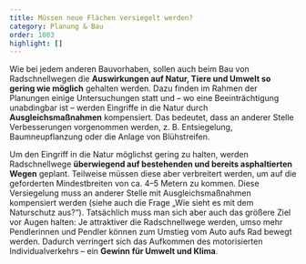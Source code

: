 ```yaml
---
title: Müssen neue Flächen versiegelt werden?
category: Planung & Bau
order: 1003
highlight: []
---
```

Wie bei jedem anderen Bauvorhaben, sollen auch beim Bau von Radschnellwegen die **Auswirkungen auf Natur, Tiere und Umwelt so gering wie möglich** gehalten werden. Dazu finden im Rahmen der Planungen einige Untersuchungen statt und – wo eine Beeinträchtigung unabdingbar ist – werden Eingriffe in die Natur durch **Ausgleichsmaßnahmen** kompensiert. Das bedeutet, dass an anderer Stelle Verbesserungen vorgenommen werden, z. B. Entsiegelung, Baumneupflanzung oder die Anlage von Blühstreifen.

Um den Eingriff in die Natur möglichst gering zu halten, werden Radschnellwege **überwiegend auf bestehenden und bereits asphaltierten Wegen** geplant. Teilweise müssen diese aber verbreitert werden, um auf die geforderten Mindestbreiten von ca. 4–5 Metern zu kommen. Diese Versiegelung muss an anderer Stelle mit Ausgleichsmaßnahmen kompensiert werden (siehe auch die Frage „Wie sieht es mit dem Naturschutz aus?“). Tatsächlich muss man sich aber auch das größere Ziel vor Augen halten: Je attraktiver die Radschnellwege werden, umso mehr Pendlerinnen und Pendler können zum Umstieg vom Auto aufs Rad bewegt werden. Dadurch verringert sich das Aufkommen des motorisierten Individualverkehrs – ein **Gewinn für Umwelt und Klima**.
